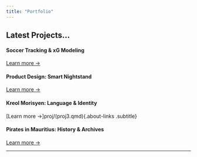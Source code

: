 ```yaml
---
title: "Portfolio"
---
```


## Latest Projects…

:::: {.grid}

::: {.g-col-3}
#### Soccer Tracking & xG Modeling
[Learn more →](proj/proj1.qmd){.about-links .subtitle}
:::

::: {.g-col-3}
#### Product Design: Smart Nightstand
[Learn more →](proj/proj2.qmd){.about-links .subtitle}
:::

::: {.g-col-3}
#### Kreol Morisyen: Language & Identity
[Learn more →]proj/(proj3.qmd){.about-links .subtitle}
:::

::: {.g-col-3}
#### Pirates in Mauritius: History & Archives
[Learn more →](proj/proj4.qmd){.about-links .subtitle}
:::

::::
---
